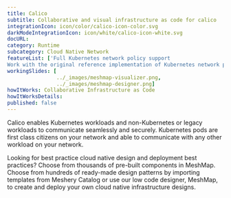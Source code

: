 ```yaml
---
title: Calico
subtitle: Collaborative and visual infrastructure as code for calico
integrationIcon: icon/color/calico-icon-color.svg
darkModeIntegrationIcon: icon/white/calico-icon-white.svg
docURL: 
category: Runtime
subcategory: Cloud Native Network
featureList: ['Full Kubernetes network policy support
Work with the original reference implementation of Kubernetes network policy','Rich network and security policy model for secure communication and WireGuard encryption','Meshery&ldquos standards based Service Mesh Performance helps you analyze your Calico networks.']
workingSlides: [
				../_images/meshmap-visualizer.png,
				../_images/meshmap-designer.png]
howItWorks: Collaborative Infrastructure as Code
howItWorksDetails: 
published: false
---
```


<p>
    Calico enables Kubernetes workloads and non-Kubernetes or legacy workloads to communicate seamlessly and securely. Kubernetes pods are first class citizens on your network and able to communicate with any other workload on your network.</p>
<p>
    Looking for best practice cloud native design and deployment best practices? Choose from thousands of pre-built components in MeshMap. Choose from hundreds of ready-made design patterns by importing templates from Meshery Catalog or use our low code designer, MeshMap, to create and deploy your own cloud native infrastructure designs.
</p>